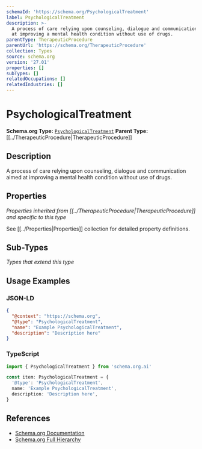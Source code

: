 ```yaml
---
schemaId: 'https://schema.org/PsychologicalTreatment'
label: PsychologicalTreatment
description: >-
  A process of care relying upon counseling, dialogue and communication  aimed
  at improving a mental health condition without use of drugs.
parentType: TherapeuticProcedure
parentUrl: 'https://schema.org/TherapeuticProcedure'
collection: Types
source: schema.org
version: '27.01'
properties: []
subTypes: []
relatedOccupations: []
relatedIndustries: []
---
```

# PsychologicalTreatment

**Schema.org Type:** [`PsychologicalTreatment`](https://schema.org/PsychologicalTreatment)
**Parent Type:** [[../TherapeuticProcedure|TherapeuticProcedure]]

## Description

A process of care relying upon counseling, dialogue and communication  aimed at improving a mental health condition without use of drugs.

## Properties

*Properties inherited from [[../TherapeuticProcedure|TherapeuticProcedure]] and specific to this type*

See [[../Properties|Properties]] collection for detailed property definitions.

## Sub-Types

*Types that extend this type*

## Usage Examples

### JSON-LD

```json
{
  "@context": "https://schema.org",
  "@type": "PsychologicalTreatment",
  "name": "Example PsychologicalTreatment",
  "description": "Description here"
}
```

### TypeScript

```typescript
import { PsychologicalTreatment } from 'schema.org.ai'

const item: PsychologicalTreatment = {
  '@type': 'PsychologicalTreatment',
  name: 'Example PsychologicalTreatment',
  description: 'Description here',
}
```

## References

- [Schema.org Documentation](https://schema.org/PsychologicalTreatment)
- [Schema.org Full Hierarchy](https://schema.org/docs/full.html)
